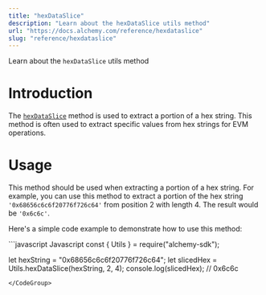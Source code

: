 ```yaml
---
title: "hexDataSlice"
description: "Learn about the hexDataSlice utils method"
url: "https://docs.alchemy.com/reference/hexdataslice"
slug: "reference/hexdataslice"
---
```


Learn about the `hexDataSlice` utils method

# Introduction

The [`hexDataSlice`](https://docs.ethers.org/v5/api/utils/bytes/#utils-hexDataSlice) method is used to extract a portion of a hex string. This method is often used to extract specific values from hex strings for EVM operations.

# Usage

This method should be used when extracting a portion of a hex string. For example, you can use this method to extract a portion of the hex string `'0x68656c6c6f20776f726c64'` from position 2 with length 4. The result would be `'0x6c6c'`.

Here's a simple code example to demonstrate how to use this method:

<CodeGroup>
  ```javascript Javascript
  const { Utils } = require("alchemy-sdk");

  let hexString = "0x68656c6c6f20776f726c64";
  let slicedHex = Utils.hexDataSlice(hexString, 2, 4); 
  console.log(slicedHex); // 0x6c6c
  ```
</CodeGroup>
